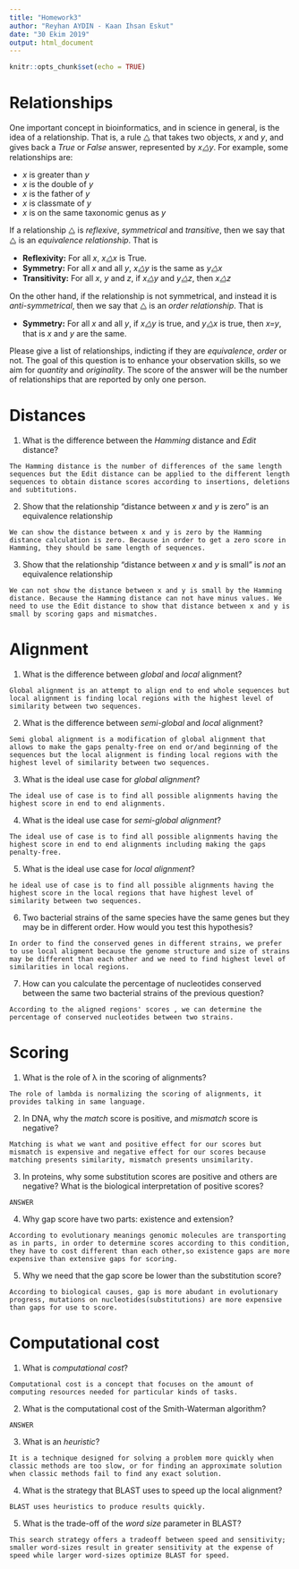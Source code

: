 ---
title: "Homework3"
author: "Reyhan AYDIN - Kaan Ihsan Eskut"
date: "30 Ekim 2019"
output: html_document
---

```{r setup, include=FALSE}
knitr::opts_chunk$set(echo = TRUE)
```

# Relationships

One important concept in bioinformatics, and in science in general, is the idea of a relationship. That is, a rule ⧋ that takes two objects, _x_ and _y_, and gives back a _True_ or _False_ answer, represented by _x⧋y_. For example, some relationships are:

*   _x_ is greater than _y_
*   _x_ is the double of _y_
*   _x_ is the father of _y_
*   _x_ is classmate of _y_
*   _x_ is on the same taxonomic genus as _y_

If a relationship ⧋ is _reflexive_, _symmetrical_ and _transitive_, then we say that ⧋ is an _equivalence relationship_. That is

*   **Reflexivity:** For all _x_, _x⧋x_ is True.
*   **Symmetry:** For all _x_ and all _y_, _x⧋y_ is the same as _y⧋x_
*   **Transitivity:** For all _x_, _y_ and _z_, if _x⧋y_ and _y⧋z_, then _x⧋z_

On the other hand, if the relationship is not symmetrical, and instead it is _anti-symmetrical_, then we say that ⧋ is an _order relationship_. That is

*   **Symmetry:** For all _x_ and all _y_, if _x⧋y_ is true, and _y⧋x_ is true, then _x=y_, that is _x_ and _y_ are the same.

Please give a list of relationships, indicting if they are _equivalence_, _order_ or not. The goal of this question is to enhance your observation skills, so we aim for _quantity_ and _originality_. The score of the answer will be the number of relationships that are reported by only one person.


# Distances

1.  What is the difference between the _Hamming_ distance and _Edit_ distance?
```
The Hamming distance is the number of differences of the same length sequences but the Edit distance can be applied to the different length sequences to obtain distance scores according to insertions, deletions and subtitutions.
```

2.  Show that the relationship “distance between _x_ and _y_ is zero” is an equivalence relationship
```
We can show the distance between x and y is zero by the Hamming distance calculation is zero. Because in order to get a zero score in Hamming, they should be same length of sequences. 
```
3.  Show that the relationship “distance between _x_ and _y_ is small” is _not_ an equivalence relationship
```
We can not show the distance between x and y is small by the Hamming distance. Because the Hamming distance can not have minus values. We need to use the Edit distance to show that distance between x and y is small by scoring gaps and mismatches.
```

# Alignment

1.  What is the difference between _global_ and _local_ alignment?
```
Global alignment is an attempt to align end to end whole sequences but local alignment is finding local regions with the highest level of similarity between two sequences.
```
2.  What is the difference between _semi-global_ and _local_ alignment?
```
Semi global alignment is a modification of global alignment that allows to make the gaps penalty-free on end or/and beginning of the sequences but the local alignment is finding local regions with the highest level of similarity between two sequences.
```
3.  What is the ideal use case for _global alignment_?
```
The ideal use of case is to find all possible alignments having the highest score in end to end alignments.
```
4.  What is the ideal use case for _semi-global alignment_?
```
The ideal use of case is to find all possible alignments having the highest score in end to end alignments including making the gaps penalty-free.
```
5.  What is the ideal use case for _local alignment_?
```
he ideal use of case is to find all possible alignments having the highest score in the local regions that have highest level of similarity between two sequences.
```
6.  Two bacterial strains of the same species have the same genes but they may be in different order. How would you test this hypothesis?
```
In order to find the conserved genes in different strains, we prefer to use local aligment because the genome structure and size of strains may be different than each other and we need to find highest level of similarities in local regions.
```
7.  How can you calculate the percentage of nucleotides conserved between the same two bacterial strains of the previous question?
```
According to the aligned regions' scores , we can determine the percentage of conserved nucleotides between two strains. 
```

# Scoring

1.  What is the role of λ in the scoring of alignments?
```
The role of lambda is normalizing the scoring of alignments, it provides talking in same language.
```
2.  In DNA, why the _match_ score is positive, and _mismatch_ score is negative?
```
Matching is what we want and positive effect for our scores but mismatch is expensive and negative effect for our scores because matching presents similarity, mismatch presents unsimilarity.
```
3.  In proteins, why some substitution scores are positive and others are negative? What is the biological interpretation of positive scores?
```
ANSWER
```
4.  Why gap score have two parts: existence and extension?
```
According to evolutionary meanings genomic molecules are transporting as in parts, in order to determine scores according to this condition, they have to cost different than each other,so existence gaps are more expensive than extensive gaps for scoring.
```
5.  Why we need that the gap score be lower than the substitution score?
```
According to biological causes, gap is more abudant in evolutionary progress, mutations on nucleotides(substitutions) are more expensive than gaps for use to score.
```

# Computational cost

1.  What is _computational cost_?
```
Computational cost is a concept that focuses on the amount of computing resources needed for particular kinds of tasks.
```
2.  What is the computational cost of the Smith-Waterman algorithm?
```
ANSWER
```
3.  What is an _heuristic_?
```
It is a technique designed for solving a problem more quickly when classic methods are too slow, or for finding an approximate solution when classic methods fail to find any exact solution.
```
4.  What is the strategy that BLAST uses to speed up the local alignment?
```
BLAST uses heuristics to produce results quickly.
```
5.  What is the trade-off of the _word size_ parameter in BLAST?
```
This search strategy offers a tradeoff between speed and sensitivity; smaller word-sizes result in greater sensitivity at the expense of speed while larger word-sizes optimize BLAST for speed.
```
